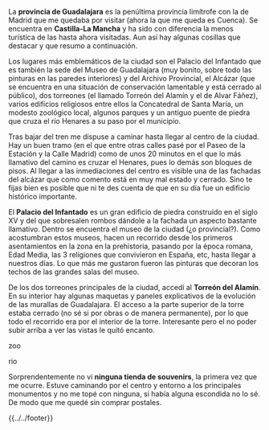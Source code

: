 <noinclude>{{header|1=Etapa 4: Guadalajara}}</noinclude>

{{guadalajara-header}}

La '''provincia de Guadalajara''' es la penúltima provincia limítrofe con la de Madrid que me quedaba por visitar (ahora la que me queda es Cuenca). Se encuentra en '''Castilla-La Mancha''' y ha sido con diferencia la menos turística de las hasta ahora visitadas. Aun así hay algunas cosillas que destacar y que resumo a continuación.

Los lugares más emblemáticos de la ciudad son el Palacio del Infantado que es también la sede del Museo de Guadalajara (muy bonito, sobre todo las pinturas en las paredes interiores) y del Archivo Provincial, el Alcázar (que se encuentra en una situación de conservación lamentable y está cerrado al público), dos torreones (el llamado Torreón del Alamín y el de Alvar Fáñez), varios edificios religiosos entre ellos la Concatedral de Santa María, un modesto zoológico local, algunos parques y un antiguo puente de piedra que cruza el río Henares a su paso por el municipio.

Tras bajar del tren me dispuse a caminar hasta llegar al centro de la ciudad. Hay un buen tramo (en el que entre otras calles pasé por el Paseo de la Estación y la Calle Madrid) como de unos 20 minutos en el que lo más llamativo del camino es cruzar el Henares, pues lo demás son bloques de pisos. Al llegar a las inmediaciones del centro es visible una de las fachadas del alcázar que como comento está en muy mal estado y cerrado. Sino te fijas bien es posible que ni te des cuenta de que en su día fue un edificio histórico importante.

El '''Palacio del Infantado''' es un gran edificio de piedra construido en el siglo XV y del que sobresalen rombos dándole a la fachada un aspecto bastante llamativo. Dentro se encuentra el museo de la ciudad (¿o provincial?). Como acostumbran estos museos, hacen un recorrido desde los primeros asentamientos en la zona en la prehistoria, pasando por la época romana, Edad Media, las 3 religiones que convivieron en España, etc, hasta llegar a nuestros días. Lo que más me gustaron fueron las pinturas que decoran los techos de las grandes salas del museo.

De los dos torreones principales de la ciudad, accedí al '''Torreón del Alamín'''. En su interior hay algunas maquetas y paneles explicativos de la evolución de las murallas de Guadalajara. El acceso a la parte superior de la torre estaba cerrado (no sé si por obras o de manera permanente), por lo que todo el recorrido era por el interior de la torre. Interesante pero el no poder subir arriba a ver las vistas le quitó encanto.

zoo

rio

Sorprendentemente no vi '''ninguna tienda de souvenirs''', la primera vez que me ocurre. Estuve caminando por el centro y entorno a los principales monumentos y no me topé con ninguna, si había alguna escondida no lo sé. De modo que me quedé sin comprar postales.


<!--{{galeria-etapa|1=|2=|3=|4=}}-->

<noinclude>{{navbox-etapa|pre-wiki=avila|pre-etapa=Etapa 3: Ávila|etapa=Etapa 4: Guadalajara|sig-wiki=madrid|sig-etapa=Etapa 6: Madrid}}</noinclude>

<noinclude>{{../../footer}}</noinclude>

